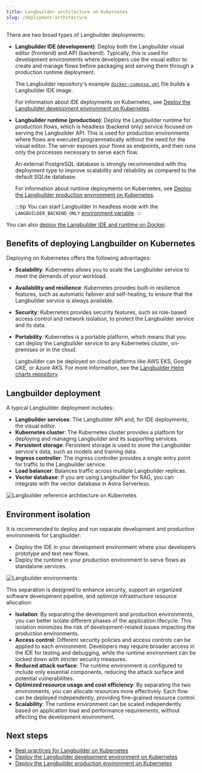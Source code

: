 ```yaml
---
title: Langbuilder architecture on Kubernetes
slug: /deployment-architecture
---
```



There are two broad types of Langbuilder deployments:

* **Langbuilder IDE (development)**: Deploy both the Langbuilder visual editor (frontend) and API (backend). Typically, this is used for development environments where developers use the visual editor to create and manage flows before packaging and serving them through a production runtime deployment.

    The Langbuilder repository's example [`docker-compose.yml`](https://github.com/langbuilder-ai/langbuilder/blob/main/docker_example/docker-compose.yml) file builds a Langbuilder IDE image.

    For information about IDE deployments on Kubernetes, see [Deploy the Langbuilder development environment on Kubernetes](/deployment-kubernetes-dev).


* **Langbuilder runtime (production)**: Deploy the Langbuilder runtime for production flows, which is headless (backend only) service focused on serving the Langbuilder API. This is used for production environments where flows are executed programmatically without the need for the visual editor. The server exposes your flows as endpoints, and then runs only the processes necessary to serve each flow.

    An external PostgreSQL database is strongly recommended with this deployment type to improve scalability and reliability as compared to the default SQLite database.

    For information about runtime deployments on Kubernetes, see [Deploy the Langbuilder production environment on Kubernetes](/deployment-kubernetes-prod).

    :::tip
    You can start Langbuilder in headless mode with the `LANGBUILDER_BACKEND_ONLY` [environment variable](/environment-variables).
    :::

You can also [deploy the Langbuilder IDE and runtime on Docker](/deployment-docker).

## Benefits of deploying Langbuilder on Kubernetes

Deploying on Kubernetes offers the following advantages:

* **Scalability**: Kubernetes allows you to scale the Langbuilder service to meet the demands of your workload.
* **Availability and resilience**: Kubernetes provides built-in resilience features, such as automatic failover and self-healing, to ensure that the Langbuilder service is always available.
* **Security**: Kubernetes provides security features, such as role-based access control and network isolation, to protect the Langbuilder service and its data.
* **Portability**: Kubernetes is a portable platform, which means that you can deploy the Langbuilder service to any Kubernetes cluster, on-premises or in the cloud.

    Langbuilder can be deployed on cloud platforms like AWS EKS, Google GKE, or Azure AKS. For more information, see the [Langbuilder Helm charts repository](https://github.com/langbuilder-ai/langbuilder-helm-charts).

## Langbuilder deployment

A typical Langbuilder deployment includes:

* **Langbuilder services**: The Langbuilder API and, for IDE deployments, the visual editor.
* **Kubernetes cluster**: The Kubernetes cluster provides a platform for deploying and managing Langbuilder and its supporting services.
* **Persistent storage**: Persistent storage is used to store the Langbuilder service's data, such as models and training data.
* **Ingress controller**: The ingress controller provides a single entry point for traffic to the Langbuilder service.
* **Load balancer**: Balances traffic across multiple Langbuilder replicas.
* **Vector database**: If you are using Langbuilder for RAG, you can integrate with the vector database in Astra Serverless.

![Langbuilder reference architecture on Kubernetes](/img/langbuilder-reference-architecture.png)

## Environment isolation

It is recommended to deploy and run separate development and production environments for Langbuilder:

* Deploy the IDE in your development environment where your developers prototype and test new flows.
* Deploy the runtime in your production environment to serve flows as standalone services.

![Langbuilder environments](/img/langbuilder-env.png)

This separation is designed to enhance security, support an organized software development pipeline, and optimize infrastructure resource allocation:

* **Isolation**: By separating the development and production environments, you can better isolate different phases of the application lifecycle. This isolation minimizes the risk of development-related issues impacting the production environments.
* **Access control**: Different security policies and access controls can be applied to each environment. Developers may require broader access in the IDE for testing and debugging, while the runtime environment can be locked down with stricter security measures.
* **Reduced attack surface**: The runtime environment is configured to include only essential components, reducing the attack surface and potential vulnerabilities.
* **Optimized resource usage and cost efficiency**: By separating the two environments, you can allocate resources more effectively. Each flow can be deployed independently, providing fine-grained resource control.
* **Scalability**: The runtime environment can be scaled independently based on application load and performance requirements, without affecting the development environment.

## Next steps

* [Best practices for Langbuilder on Kubernetes](/deployment-prod-best-practices)
* [Deploy the Langbuilder development environment on Kubernetes](/deployment-kubernetes-dev)
* [Deploy the Langbuilder production environment on Kubernetes](/deployment-kubernetes-prod)